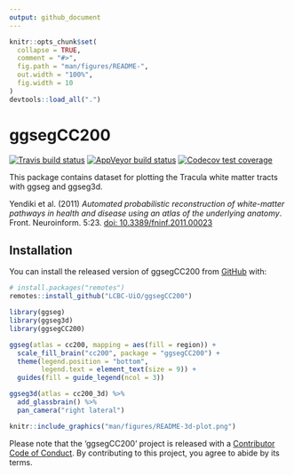 ```yaml
---
output: github_document
---
```


<!-- README.md is generated from README.Rmd. Please edit that file -->

```r
knitr::opts_chunk$set(
  collapse = TRUE,
  comment = "#>",
  fig.path = "man/figures/README-",
  out.width = "100%",
  fig.width = 10
)
devtools::load_all(".")
```

# ggsegCC200

<!-- badges: start -->
[![Travis build status](https://travis-ci.com/LCBC-UiO/ggsegCC200.svg?branch=master)](https://travis-ci.com/LCBC-UiO/ggsegCC200)
[![AppVeyor build status](https://ci.appveyor.com/api/projects/status/github/LCBC-UiO/ggsegCC200?branch=master&svg=true)](https://ci.appveyor.com/project/LCBC-UiO/ggsegCC200)
[![Codecov test coverage](https://codecov.io/gh/LCBC-UiO/ggsegCC200/branch/master/graph/badge.svg)](https://codecov.io/gh/LCBC-UiO/ggsegCC200?branch=master)
<!-- badges: end -->

This package contains dataset for plotting the Tracula white matter tracts with ggseg and ggseg3d. 

Yendiki et al. (2011) _Automated probabilistic reconstruction of white-matter pathways in health and disease using an atlas of the underlying anatomy_. Front. Neuroinform. 5:23. [doi: 10.3389/fninf.2011.00023](https://www.ncbi.nlm.nih.gov/pubmed/22016733)

## Installation

You can install the released version of ggsegCC200 from [GitHub](https://github.com/) with:

``` r
# install.packages("remotes")
remotes::install_github("LCBC-UiO/ggsegCC200")
```

```r
library(ggseg)
library(ggseg3d)
library(ggsegCC200)

ggseg(atlas = cc200, mapping = aes(fill = region)) +
  scale_fill_brain("cc200", package = "ggsegCC200") +
  theme(legend.position = "bottom", 
        legend.text = element_text(size = 9)) +
  guides(fill = guide_legend(ncol = 3))

```

```r
ggseg3d(atlas = cc200_3d) %>% 
  add_glassbrain() %>% 
  pan_camera("right lateral")
```

<!-- ```{r "orca", include=FALSE} -->
<!-- p <- ggseg3d(atlas = cc200_3d) %>%  -->
<!--   add_glassbrain(hemisphere = "left")%>% -->
<!--   pan_camera("right lateral") %>%  -->
<!--   plotly::add_annotations( text="Screen capture", -->
<!--                   legendtitle=TRUE, showarrow=FALSE, -->
<!--                   font = list(color = "#000000b4", -->
<!--                               family = 'sans serif', -->
<!--                               size = 50)) -->
<!-- plotly::orca(p, "man/figures/README-3d-plot.png") -->
<!-- ``` -->

```r
knitr::include_graphics("man/figures/README-3d-plot.png")
```

Please note that the 'ggsegCC200' project is released with a
[Contributor Code of Conduct](CODE_OF_CONDUCT.md).
By contributing to this project, you agree to abide by its terms.
